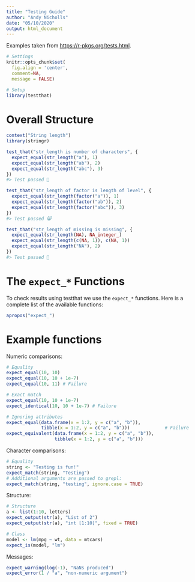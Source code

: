 ```yaml
---
title: "Testing Guide"
author: "Andy Nicholls"
date: "05/10/2020"
output: html_document
---
```


Examples taken from [https://r-pkgs.org/tests.html](https://r-pkgs.org/tests.html).

```r
# Settings
knitr::opts_chunk$set(
  fig.align = 'center',
  comment=NA,
  message = FALSE)

# Setup
library(testthat)
```

# Overall Structure

```r
context("String length")
library(stringr)

test_that("str_length is number of characters", {
  expect_equal(str_length("a"), 1)
  expect_equal(str_length("ab"), 2)
  expect_equal(str_length("abc"), 3)
})
#> Test passed 🎊

test_that("str_length of factor is length of level", {
  expect_equal(str_length(factor("a")), 1)
  expect_equal(str_length(factor("ab")), 2)
  expect_equal(str_length(factor("abc")), 3)
})
#> Test passed 😸

test_that("str_length of missing is missing", {
  expect_equal(str_length(NA), NA_integer_)
  expect_equal(str_length(c(NA, 1)), c(NA, 1))
  expect_equal(str_length("NA"), 2)
})
#> Test passed 🥳
```

# The `expect_*` Functions

To check results using testthat we use the  `expect_*` functions.  Here is a complete list of the available functions:

```r
apropos("expect_")
```

# Example functions

Numeric comparisons:

```r
# Equality
expect_equal(10, 10)
expect_equal(10, 10 + 1e-7)
expect_equal(10, 11) # Failure

# Exact match
expect_equal(10, 10 + 1e-7)
expect_identical(10, 10 + 1e-7) # Failure

# Ignoring attributes
expect_equal(data.frame(x = 1:2, y = c("a", "b")), 
             tibble(x = 1:2, y = c("a", "b")))             # Failure
expect_equivalent(data.frame(x = 1:2, y = c("a", "b")), 
                  tibble(x = 1:2, y = c("a", "b")))
```

Character comparisons:

```r
# Equality
string <- "Testing is fun!"
expect_match(string, "Testing") 
# Additional arguments are passed to grepl:
expect_match(string, "testing", ignore.case = TRUE)
```

Structure:

```r
# Structure
a <- list(1:10, letters)
expect_output(str(a), "List of 2")
expect_output(str(a), "int [1:10]", fixed = TRUE)

# Class
model <- lm(mpg ~ wt, data = mtcars)
expect_is(model, "lm")
```

Messages:

```r
expect_warning(log(-1), "NaNs produced")
expect_error(1 / "a", "non-numeric argument")
```

